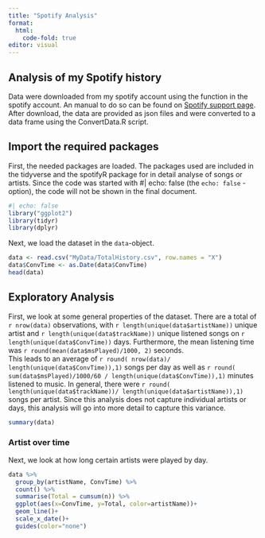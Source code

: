 ```yaml
---
title: "Spotify Analysis"
format:
  html:
    code-fold: true
editor: visual
---
```


## Analysis of my Spotify history

Data were downloaded from my spotify account using the function in the spotify account. An manual to do so can be found on [Spotify support page](https://support.spotify.com/us/article/data-rights-and-privacy-settings/). After download, the data are provided as json files and were converted to a data frame using the ConvertData.R script.

## Import the required packages

First, the needed packages are loaded. The packages used are included in the tidyverse and the spotifyR package for in detail analyse of songs or artists. Since the code was started with #\| echo: false (the `echo: false` -option), the code will not be shown in the final document.

```r
#| echo: false
library("ggplot2")
library(tidyr)
library(dplyr)
```

Next, we load the dataset in the `data`-object.

```r
data <- read.csv("MyData/TotalHistory.csv", row.names = "X")
data$ConvTime <- as.Date(data$ConvTime)
head(data)
```

## Exploratory Analysis
First, we look at some general properties of the dataset. There are a total of `r nrow(data)` observations, with `r length(unique(data$artistName))` unique artist and `r length(unique(data$trackName))` unique listened songs on `r length(unique(data$ConvTime))` days. Furthermore, the mean listening time was `r round(mean(data$msPlayed)/1000, 2)` seconds. </br>
This leads to an average of `r round( nrow(data)/ length(unique(data$ConvTime)),1)` songs per day as well as 
`r round( sum(data$msPlayed)/1000/60 / length(unique(data$ConvTime)),1)`
minutes listened to music. In general, there were
`r round( length(unique(data$trackName))/ length(unique(data$artistName)),1)` songs per artist. Since this analysis does not capture individual artists or days, this analysis will go into more detail to capture this variance.


```r
summary(data)
```


### Artist over time
Next, we look at how long certain artists were played by day.
```r
data %>% 
  group_by(artistName, ConvTime) %>% 
  count() %>% 
  summarise(Total = cumsum(n)) %>% 
  ggplot(aes(x=ConvTime, y=Total, color=artistName))+
  geom_line()+
  scale_x_date()+
  guides(color="none")

```

